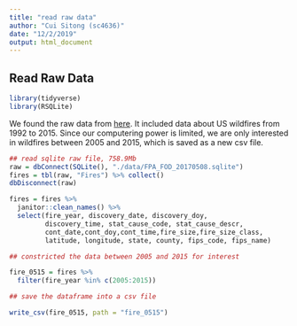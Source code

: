 ```yaml
---
title: "read raw data"
author: "Cui Sitong (sc4636)"
date: "12/2/2019"
output: html_document
---
```


## Read Raw Data

```r
library(tidyverse)
library(RSQLite)
```

We found the raw data from [here](https://www.kaggle.com/rtatman/188-million-us-wildfires). It included data about US wildfires from 1992 to 2015. Since our computering power is limited, we are only interested in wildfires between 2005 and 2015, which is saved as a new csv file.

```r
## read sqlite raw file, 758.9Mb
raw = dbConnect(SQLite(), "./data/FPA_FOD_20170508.sqlite")
fires = tbl(raw, "Fires") %>% collect()
dbDisconnect(raw)

fires = fires %>% 
  janitor::clean_names() %>% 
  select(fire_year, discovery_date, discovery_doy,
         discovery_time, stat_cause_code, stat_cause_descr,
         cont_date,cont_doy,cont_time,fire_size,fire_size_class,
         latitude, longitude, state, county, fips_code, fips_name)

## constricted the data between 2005 and 2015 for interest

fire_0515 = fires %>% 
  filter(fire_year %in% c(2005:2015))

## save the dataframe into a csv file

write_csv(fire_0515, path = "fire_0515")
```


